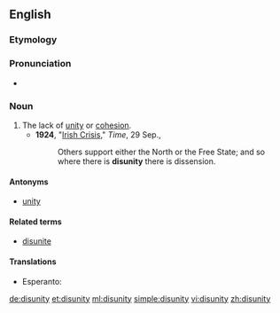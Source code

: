 ==English==

===Etymology===
{{prefix|dis|unity|lang=en}}

===Pronunciation===
* {{a|UK}} {{IPA|/dɪsˈjuːnɪti/}}

===Noun===
{{en-noun|disunities}}

# The lack of [[unity]] or [[cohesion]].
#*'''1924''', "[http://www.time.com/time/magazine/article/0,9171,719208,00.html Irish Crisis]," ''Time'', 29 Sep.,
#*:Others support either the North or the Free State; and so where there is '''disunity''' there is dissension.

====Antonyms====
* [[unity]]

====Related terms====
* [[disunite]]

====Translations====
{{trans-top|lack of unity or cohesion}}
* Esperanto: {{t-|eo|malunueco}}
{{trans-mid}}
{{trans-bottom}}

[[de:disunity]]
[[et:disunity]]
[[ml:disunity]]
[[simple:disunity]]
[[vi:disunity]]
[[zh:disunity]]
